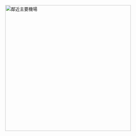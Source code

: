 <div style="position: relative; width:550px;">
[[Image:Blank map.svg|400px|鄰近主要機場]]  
{{Image label|x=0.5|y=0.5|scale=400|text=[[Image:Map pointer black.svg|20px|年旅客量1313.99万人次 (2013)]]'''CGO'''}}
{{Image label|x=0.218|y=0.496|scale=400|text=[[Image:Red Dot.svg|20px|年旅客量2604.4萬 (2013)]]<small>[[西安咸阳国际机场|XIY]]（466 km）</small>}}
{{Image label|x=0.456|y=0.883|scale=400|text=[[Image:Dot-yellow.svg|20px|年旅客量1600.72萬 (2013)]]<small>[[长沙黄花国际机场|CSX]] (706 km)</small>}} 
{{Image label|x=0.514|y=0.742|scale=400|text=[[Image:Dot-yellow.svg|20px|年旅客量1570.6萬 (2013)]]<small>[[武汉天河国际机场|WUH]]（416 km）</small>}}
{{Image label|x=0.67|y=0.33|scale=400|text=[[Image:Small-city-symbol.svg|20px|年旅客量813.9萬 (2013)]]<small>[[济南遥墙国际机场|TNA]] (399 km)</small>}}
{{Image label|x=0.63|y=0.12|scale=400|text=[[Image:Red Dot.svg|20px|年旅客量8371.23萬 (2013)]]<small>[[北京首都国际机场|PEK]]（663 km）</small>}}
{{Image label|x=0.861|y=0.37|scale=400|text=[[Image:Small-city-symbol.svg|20px|年旅客量1451.66萬 (2013)]]<small>[[青岛流亭国际机场|TAO]]（623 km）</small>}}
{{Image label|x=0.077|y=0.807|scale=400|text=[[Image:Red Dot.svg|20px|年旅客量2527.2萬 (2013)]]<small>[[重庆江北国际机场|CKG]]（863 km）</small>}}
{{Image label|x=0.692|y=0.67|scale=400|text=[[Image:Small-city-symbol.svg|20px|年旅客量562.8萬 (2013)]]<small>[[合肥骆岗国际机场|HFE]]（443 km）</small>}}
{{Image label|x=0.955|y=0.7|scale=400|text=[[Image:Red Dot.svg|20px|年旅客量4718.98萬 (2013)]]<small>[[上海浦东国际机场|PVG]]（834 km）</small>}}
</div>